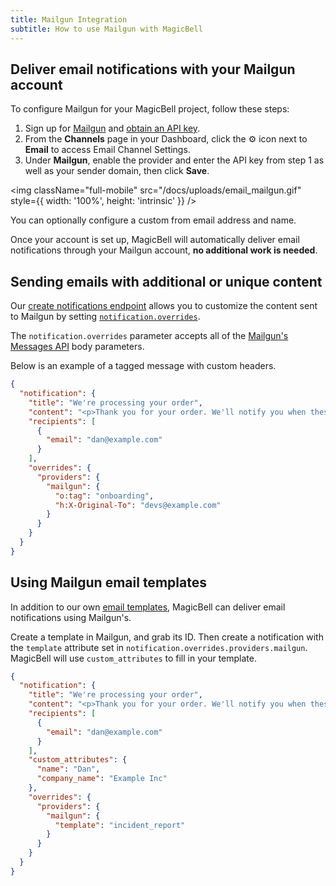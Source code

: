 ```yaml
---
title: Mailgun Integration
subtitle: How to use Mailgun with MagicBell
---
```


## Deliver email notifications with your Mailgun account

To configure Mailgun for your MagicBell project, follow these steps:

1. Sign up for [Mailgun](https://signup.mailgun.com/new/signup) and [obtain an API key](https://help.mailgun.com/hc/en-us/articles/203380100-Where-can-I-find-my-API-key-and-SMTP-credentials-).
1. From the **Channels** page in your Dashboard, click the ⚙ icon next to **Email** to access Email Channel Settings.
1. Under **Mailgun**, enable the provider and enter the API key from step 1 as well as your sender domain, then click **Save**.

<img
  className="full-mobile"
  src="/docs/uploads/email_mailgun.gif"
  style={{ width: '100%', height: 'intrinsic' }}
/>

<Note>You can optionally configure a custom from email address and name.</Note>

Once your account is set up, MagicBell will automatically deliver email notifications through your Mailgun account, **no
additional work is needed**.

## Sending emails with additional or unique content

Our [create notifications endpoint](/docs/rest-api/reference#create-notification)
allows you to customize the content sent to Mailgun by setting
[`notification.overrides`](/docs/overrides).

The `notification.overrides` parameter accepts all of the [Mailgun's Messages API](https://documentation.mailgun.com/en/latest/api-sending.html#sending)
body parameters.

Below is an example of a tagged message with custom headers.

```json
{
  "notification": {
    "title": "We're processing your order",
    "content": "<p>Thank you for your order. We'll notify you when these items are ready.</p>",
    "recipients": [
      {
        "email": "dan@example.com"
      }
    ],
    "overrides": {
      "providers": {
        "mailgun": {
          "o:tag": "onboarding",
          "h:X-Original-To": "devs@example.com"
        }
      }
    }
  }
}
```

## Using Mailgun email templates

In addition to our own [email templates](/docs/templates), MagicBell can deliver email notifications using Mailgun's.

Create a template in Mailgun, and grab its ID. Then create a notification with the `template` attribute set in
`notification.overrides.providers.mailgun`. MagicBell will use `custom_attributes` to fill in your template.

```json
{
  "notification": {
    "title": "We're processing your order",
    "content": "<p>Thank you for your order. We'll notify you when these items are ready.</p>",
    "recipients": [
      {
        "email": "dan@example.com"
      }
    ],
    "custom_attributes": {
      "name": "Dan",
      "company_name": "Example Inc"
    },
    "overrides": {
      "providers": {
        "mailgun": {
          "template": "incident_report"
        }
      }
    }
  }
}
```
